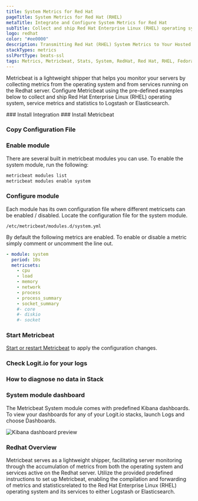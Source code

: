 ```yaml
---
title: System Metrics for Red Hat
pageTitle: System Metrics for Red Hat (RHEL)
metaTitle: Integrate and Configure System Metrics for Red Hat
subTitle: Collect and ship Red Hat Enterprise Linux (RHEL) operating system and service metrics to Logstash and Elasticsearch
logo: redhat
color: "#ee0000"
description: Transmitting Red Hat (RHEL) System Metrics to Your Hosted ELK Logstash Instance - Configuring Metricbeat to Send Red Hat Metrics to Logstash or Elasticsearch.
stackTypes: metrics
sslPortType: beats-ssl
tags: Metrics, Metricbeat, Stats, System, RedHat, Red Hat, RHEL, Fedora, Operating System Monitor, Module, Redhat
---
```


Metricbeat is a lightweight shipper that helps you monitor your servers by 
collecting metrics from the operating system and from services running 
on the Redhat server. Configure Metricbeat using the pre-defined examples 
below to collect and ship Red Hat Enterprise Linux (RHEL) operating system, 
service metrics and statistics to Logstash or Elasticsearch.

<Steps>
  ### Install Integration
  <InstallIntegration/>
  ### Install Metricbeat

  <InstallBeat beatname="metricbeat" />

  ### Copy Configuration File

  <MetricbeatOutput />

  ### Enable module

  There are several built in metricbeat modules you can use. To enable the system module, run the following:

  ```bash copy
  metricbeat modules list
  metricbeat modules enable system
  ```

  ### Configure module

  Each module has its own configuration file where different metricsets can 
  be enabled / disabled. Locate the configuration file for the system module.

  `/etc/metricbeat/modules.d/system.yml`

  By default the following metrics are enabled. To enable or disable a metric simply comment or uncomment the line out.

  ```yaml copy
  - module: system
    period: 10s
    metricsets:
      - cpu
      - load
      - memory
      - network
      - process
      - process_summary
      - socket_summary
      #- core
      #- diskio
      #- socket
  ```

  ### Start Metricbeat

  [Start or restart Metricbeat](https://www.elastic.co/guide/en/beats/metricbeat/master/metricbeat-starting.html) 
  to apply the configuration changes.

  ### Check Logit.io for your logs

  <LaunchStack utmMedium="logs" utmCampaign="redhat_metricbeat" source="metrics_system_redhat" />

  ### How to diagnose no data in Stack

  <DiagnoseNoData />

  ### System module dashboard

  The Metricbeat System module comes with predefined Kibana dashboards. To view your 
  dashboards for any of your Logit.io stacks, launch Logs and choose Dashboards.

  ![Kibana dashboard preview](@/images/integrations/metricbeats/metricbeat_system_module.png)

</Steps>

### Redhat Overview

Metricbeat serves as a lightweight shipper, facilitating server monitoring through 
the accumulation of metrics from both the operating system and services active on 
the Redhat server. Utilize the provided predefined instructions to set up Metricbeat, 
enabling the compilation and forwarding of metrics and statisticsrelated to the Red Hat 
Enterprise Linux (RHEL) operating system and its services to either Logstash or Elasticsearch.
